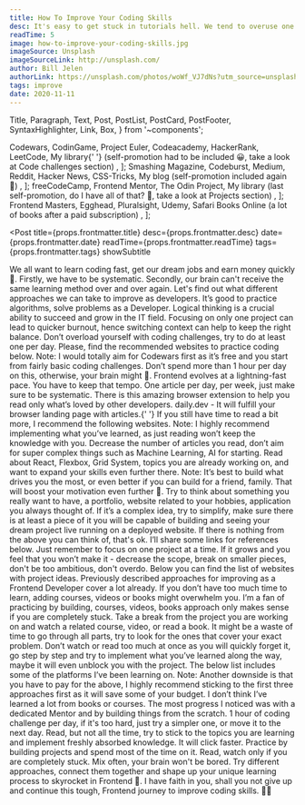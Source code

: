 ```yaml
---
title: How To Improve Your Coding Skills
desc: It's easy to get stuck in tutorials hell. We tend to overuse one learning source and burn out quickly. I described more ways to improve as a Developer, let's go through them and sum up an example plan to make sure you have fun while learning.
readTime: 5
image: how-to-improve-your-coding-skills.jpg
imageSource: Unsplash
imageSourceLink: http://unsplash.com/
author: Bill Jelen
authorLink: https://unsplash.com/photos/woWf_VJ7dNs?utm_source=unsplash&utm_medium=referral&utm_content=creditShareLink
tags: improve
date: 2020-11-11
---
```


  Title,
  Paragraph,
  Text,
  Post,
  PostList,
  PostCard,
  PostFooter,
  SyntaxHighlighter,
  Link,
  Box,
} from '~components';

  <Link href="https://www.codewars.com/">Codewars</Link>,
  <Link href="https://www.codingame.com/">CodinGame</Link>,
  <Link href="https://projecteuler.net/">Project Euler</Link>,
  <Link href="https://www.codecademy.com/">Codeacademy</Link>,
  <Link href="https://www.hackerrank.com/">HackerRank</Link>,
  <Link href="https://leetcode.com/">LeetCode</Link>,
  <Text>
    <Link href="https://bigsondev.com/library/">My library</Link>{' '}
    (self-promotion had to be included 😀, take a look at Code challenges
    section)
  </Text>,
];

  <Link href="https://www.smashingmagazine.com/">Smashing Magazine</Link>,
  <Link href="https://codeburst.io/">Codeburst</Link>,
  <Link href="https://medium.com/topic/javascript">Medium</Link>,
  <Link href="https://www.reddit.com/r/Frontend/">Reddit</Link>,
  <Link href="https://news.ycombinator.com/">Hacker News</Link>,
  <Link href="https://css-tricks.com/">CSS-Tricks</Link>,
  <Text>
    <Link href="https://bigsondev.com/blog/">My blog</Link> (self-promotion
    included again 🙈)
  </Text>,
];

  <Link href="https://www.freecodecamp.org/">freeCodeCamp</Link>,
  <Link href="https://www.frontendmentor.io/">Frontend Mentor</Link>,
  <Link href="https://www.theodinproject.com/">The Odin Project</Link>,
  <Text>
    <Link href="https://bigsondev.com/library/ ">My library</Link> (last
    self-promotion, do I have all of that? 🧐, take a look at Projects section)
  </Text>,
];

  <Link href="https://frontendmasters.com/">Frontend Masters</Link>,
  <Link href="https://egghead.io/">Egghead</Link>,
  <Link href="https://www.pluralsight.com/">Pluralsight</Link>,
  <Link href="https://www.udemy.com/">Udemy</Link>,
  <Text>
    <Link href="https://www.oreilly.com/">Safari Books Online</Link> (a lot of
    books after a paid subscription)
  </Text>,
];

<Post
  title={props.frontmatter.title}
  desc={props.frontmatter.desc}
  date={props.frontmatter.date}
  readTime={props.frontmatter.readTime}
  tags={props.frontmatter.tags}
  showSubtitle
>
  <Title level={3}>Introduction</Title>
  <Paragraph lastParagraph>
    We all want to learn coding fast, get our dream jobs and earn money quickly
    🤑. Firstly, we have to be systematic. Secondly, our brain can't receive the
    same learning method over and over again. Let's find out what different
    approaches we can take to improve as developers.
  </Paragraph>
  <Title level={3}>Practice Coding Challenges</Title>
  <Paragraph>
    It’s good to practice algorithms, solve problems as a Developer. Logical
    thinking is a crucial ability to succeed and grow in the IT field. Focusing
    on only one project can lead to quicker burnout, hence switching context can
    help to keep the right balance.
  </Paragraph>
  <Paragraph strong>
    Don’t overload yourself with coding challenges, try to do at least one per
    day.
  </Paragraph>
  <Paragraph>
    Please, find the recommended websites to practice coding below.
  </Paragraph>
  <PostList data={codingChallengesWebsites} />
  <Paragraph lastParagraph>
    <Text strong>Note:</Text> I would totally aim for Codewars first as it’s
    free and you start from fairly basic coding challenges. Don’t spend more
    than 1 hour per day on this, otherwise, your brain might 🤯.
  </Paragraph>
  <Title level={3}>Stay up-to-date by reading</Title>
  <Paragraph>
    Frontend evolves at a lightning-fast pace. You have to keep that tempo. One
    article per day, per week, just make sure to be systematic.
  </Paragraph>
  <Paragraph>
    There is this amazing browser extension to help you read only what’s loved
    by other developers.
  </Paragraph>
  <Paragraph>
    <Link href="https://daily.dev/">daily.dev</Link> - It will fulfill your
    browser landing page with articles.{' '}
  </Paragraph>
  <Paragraph>
    If you still have time to read a bit more, I recommend the following
    websites.
  </Paragraph>
  <PostList data={codingReadingWebsites} />
  <Paragraph lastParagraph>
    <Text strong>Note:</Text> I highly recommend implementing what you’ve
    learned, as just reading won’t keep the knowledge with you. Decrease the
    number of articles you read, don’t aim for super complex things such as
    Machine Learning, AI for starting. Read about React, Flexbox, Grid System,
    topics you are already working on, and want to expand your skills even
    further there.
  </Paragraph>
  <Title level={3}>Projects to build</Title>
  <Paragraph>
    <Text strong>Note:</Text> It’s best to build what drives you the most, or
    even better if you can build for a friend, family. That will boost your
    motivation even further 🚀. Try to think about something you really want to
    have, a portfolio, website related to your hobbies, application you always
    thought of. If it’s a complex idea, try to simplify, make sure there is at
    least a piece of it you will be capable of building and seeing your dream
    project live running on a deployed website.
  </Paragraph>
  <Paragraph>
    If there is nothing from the above you can think of, that's ok. I’ll share
    some links for references below.
  </Paragraph>
  <Paragraph strong>
    Just remember to focus on one project at a time. If it grows and you feel
    that you won’t make it - decrease the scope, break on smaller pieces, don't
    be too ambitious, don't overdo.
  </Paragraph>
  <Paragraph>
    Below you can find the list of websites with project ideas.
  </Paragraph>
  <PostList data={codingProjectsWebsites} />
  <Paragraph lastParagraph />
  <Title level={3}>Courses, Videos, Books</Title>
  <Paragraph>
    Previously described approaches for improving as a Frontend Developer cover
    a lot already. If you don’t have too much time to learn, adding courses,
    videos or books might overwhelm you.
  </Paragraph>
  <Paragraph>
    I’m a fan of practicing by building, courses, videos, books approach only
    makes sense if you are completely stuck. Take a break from the project you
    are working on and watch a related course, video, or read a book. It might
    be a waste of time to go through all parts, try to look for the ones that
    cover your exact problem.
  </Paragraph>
  <Paragraph>
    Don’t watch or read too much at once as you will quickly forget it, go step
    by step and try to implement what you’ve learned along the way, maybe it
    will even unblock you with the project.
  </Paragraph>
  <Paragraph>
    The below list includes some of the platforms I’ve been learning on.
  </Paragraph>
  <PostList data={codingCoursesBooksWebistes} />
  <Paragraph lastParagraph>
    <Text strong>Note:</Text> Another downside is that you have to pay for the
    above, I highly recommend sticking to the first three approaches first as it
    will save some of your budget. I don’t think I’ve learned a lot from books
    or courses. The most progress I noticed was with a dedicated Mentor and by
    building things from the scratch.
  </Paragraph>
  <Title level={3}>Sum Up</Title>
  <Paragraph>
    1 hour of coding challenge per day, if it's too hard, just try a simpler
    one, or move it to the next day. Read, but not all the time, try to stick to
    the topics you are learning and implement freshly absorbed knowledge. It
    will click faster. Practice by building projects and spend most of the time
    on it. Read, watch only if you are completely stuck. Mix often, your brain
    won't be bored.
  </Paragraph>
  <Paragraph lastParagraph>
    Try different approaches, connect them together and shape up your unique
    learning process to skyrocket in Frontend 🚀.
  </Paragraph>
  <Title level={3}>Closing Notes</Title>
  <Paragraph>
    I have faith in you, shall you not give up and continue this tough, Frontend
    journey to improve coding skills. 🙇‍♂️
  </Paragraph>
  <PostFooter />
</Post>
